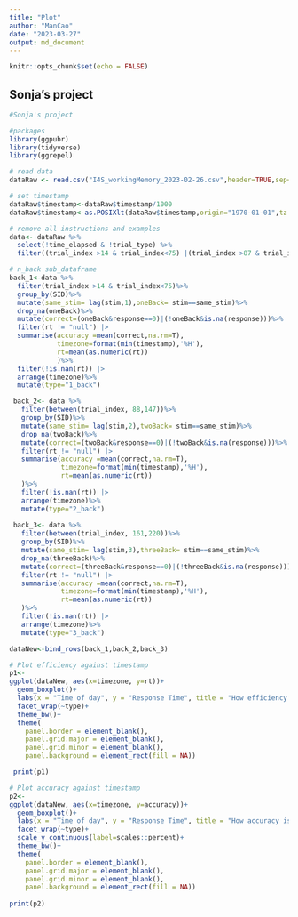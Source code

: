 ```yaml
---
title: "Plot"
author: "ManCao"
date: "2023-03-27"
output: md_document
---
```


```r
knitr::opts_chunk$set(echo = FALSE)
```

## Sonja's project

```r
#Sonja's project

#packages
library(ggpubr)
library(tidyverse)
library(ggrepel)

# read data
dataRaw <- read.csv("I4S_workingMemory_2023-02-26.csv",header=TRUE,sep=';')

# set timestamp
dataRaw$timestamp<-dataRaw$timestamp/1000
dataRaw$timestamp<-as.POSIXlt(dataRaw$timestamp,origin="1970-01-01",tz = "GMT")

# remove all instructions and examples
data<- dataRaw %>% 
  select(!time_elapsed & !trial_type) %>%
  filter((trial_index >14 & trial_index<75) |(trial_index >87 & trial_index<148)|(trial_index >160 & trial_index<=220))

# n_back sub_dataframe
back_1<-data %>% 
  filter(trial_index >14 & trial_index<75)%>%
  group_by(SID)%>%
  mutate(same_stim= lag(stim,1),oneBack= stim==same_stim)%>%
  drop_na(oneBack)%>%
  mutate(correct=(oneBack&response==0)|(!oneBack&is.na(response)))%>%
  filter(rt != "null") |> 
  summarise(accuracy =mean(correct,na.rm=T),
            timezone=format(min(timestamp),'%H'),
            rt=mean(as.numeric(rt))
            )%>%
  filter(!is.nan(rt)) |> 
  arrange(timezone)%>%
  mutate(type="1_back")

 back_2<- data %>% 
   filter(between(trial_index, 88,147))%>%
   group_by(SID)%>%
   mutate(same_stim= lag(stim,2),twoBack= stim==same_stim)%>%
   drop_na(twoBack)%>%
   mutate(correct=(twoBack&response==0)|(!twoBack&is.na(response)))%>%
   filter(rt != "null") |> 
   summarise(accuracy =mean(correct,na.rm=T),
             timezone=format(min(timestamp),'%H'),
             rt=mean(as.numeric(rt))
   )%>%
   filter(!is.nan(rt)) |> 
   arrange(timezone)%>%
   mutate(type="2_back")
 
 back_3<- data %>% 
   filter(between(trial_index, 161,220))%>%
   group_by(SID)%>%
   mutate(same_stim= lag(stim,3),threeBack= stim==same_stim)%>%
   drop_na(threeBack)%>%
   mutate(correct=(threeBack&response==0)|(!threeBack&is.na(response)))%>%
   filter(rt != "null") |> 
   summarise(accuracy =mean(correct,na.rm=T),
             timezone=format(min(timestamp),'%H'),
             rt=mean(as.numeric(rt))
   )%>%
   filter(!is.nan(rt)) |> 
   arrange(timezone)%>%
   mutate(type="3_back")

dataNew<-bind_rows(back_1,back_2,back_3)

# Plot efficiency against timestamp
p1<- 
ggplot(dataNew, aes(x=timezone, y=rt))+
  geom_boxplot()+
  labs(x = "Time of day", y = "Response Time", title = "How efficiency is affected by time")+
  facet_wrap(~type)+
  theme_bw()+
  theme(
    panel.border = element_blank(),
    panel.grid.major = element_blank(),
    panel.grid.minor = element_blank(),
    panel.background = element_rect(fill = NA))

 print(p1)

# Plot accuracy against timestamp
p2<-
ggplot(dataNew, aes(x=timezone, y=accuracy))+
  geom_boxplot()+
  labs(x = "Time of day", y = "Response Time", title = "How accuracy is affected by time")+
  facet_wrap(~type)+
  scale_y_continuous(label=scales::percent)+
  theme_bw()+
  theme(
    panel.border = element_blank(),
    panel.grid.major = element_blank(),
    panel.grid.minor = element_blank(),
    panel.background = element_rect(fill = NA))
  
print(p2)
```

